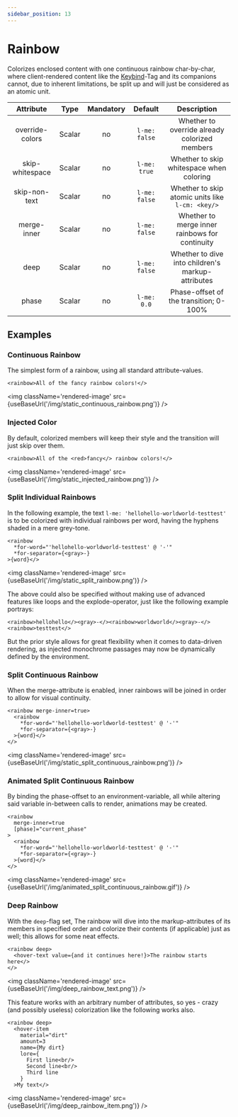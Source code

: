 ```yaml
---
sidebar_position: 13
---
```



# Rainbow

Colorizes enclosed content with one continuous rainbow char-by-char, where client-rendered content
like the [Keybind](./keybind.md)-Tag and its companions cannot, due to inherent limitations, be
split up and will just be considered as an atomic unit.

| Attribute           | Type   | Mandatory | Default         | Description                                       |
|:-------------------:|:------:|:---------:|:---------------:|:-------------------------------------------------:|
| override-colors     | Scalar | no        | `l-me: false`   | Whether to override already colorized members     |
| skip-whitespace     | Scalar | no        | `l-me: true`    | Whether to skip whitespace when coloring          |
| skip-non-text       | Scalar | no        | `l-me: false`   | Whether to skip atomic units like `l-cm: <key/>`  |
| merge-inner         | Scalar | no        | `l-me: false`   | Whether to merge inner rainbows for continuity    |
| deep                | Scalar | no        | `l-me: false`   | Whether to dive into children's markup-attributes |
| phase               | Scalar | no        | `l-me: 0.0`     | Phase-offset of the transition; 0-100%            |

## Examples

### Continuous Rainbow

The simplest form of a rainbow, using all standard attribute-values.

```component-markup
<rainbow>All of the fancy rainbow colors!</>
```

<img className='rendered-image' src={useBaseUrl('/img/static_continuous_rainbow.png')} />


### Injected Color

By default, colorized members will keep their style and the transition will just skip over them.

```component-markup
<rainbow>All of the <red>fancy</> rainbow colors!</>
```

<img className='rendered-image' src={useBaseUrl('/img/static_injected_rainbow.png')} />

### Split Individual Rainbows

In the following example, the text `l-me: 'hellohello-worldworld-testtest'` is to be colorized
with individual rainbows per word, having the hyphens shaded in a mere grey-tone.

```component-markup
<rainbow
  *for-word="'hellohello-worldworld-testtest' @ '-'"
  *for-separator={<gray>-}
>{word}</>
```

<img className='rendered-image' src={useBaseUrl('/img/static_split_rainbow.png')} />

The above could also be specified without making use of advanced features like loops and the
explode-operator, just like the following example portrays:

```component-markup
<rainbow>hellohello</><gray>-</><rainbow>worldworld</><gray>-</><rainbow>testtest</>
```

But the prior style allows for great flexibility when it comes to data-driven rendering, as injected monochrome
passages may now be dynamically defined by the environment.

### Split Continuous Rainbow

When the merge-attribute is enabled, inner rainbows will be joined in order to allow for visual continuity.

```component-markup
<rainbow merge-inner=true>
  <rainbow
    *for-word="'hellohello-worldworld-testtest' @ '-'"
    *for-separator={<gray>-}
  >{word}</>
</>
```

<img className='rendered-image' src={useBaseUrl('/img/static_split_continuous_rainbow.png')} />

### Animated Split Continuous Rainbow

By binding the phase-offset to an environment-variable, all while altering said variable in-between calls to
render, animations may be created.

```component-markup
<rainbow
  merge-inner=true
  [phase]="current_phase"
>
  <rainbow
    *for-word="'hellohello-worldworld-testtest' @ '-'"
    *for-separator={<gray>-}
  >{word}</>
</>
```


<img className='rendered-image' src={useBaseUrl('/img/animated_split_continuous_rainbow.gif')} />

### Deep Rainbow

With the `deep`-flag set, The rainbow will dive into the markup-attributes of its members in specified
order and colorize their contents (if applicable) just as well; this allows for some neat effects.

```component-markup
<rainbow deep>
  <hover-text value={and it continues here!}>The rainbow starts here</>
</>
```

<img className='rendered-image' src={useBaseUrl('/img/deep_rainbow_text.png')} />

This feature works with an arbitrary number of attributes, so yes - crazy (and possibly useless)
colorization like the following works also.

```component-markup
<rainbow deep>
  <hover-item
    material="dirt"
    amount=3
    name={My dirt}
    lore={
      First line<br/>
      Second line<br/>
      Third line
    }
  >My text</>
```

<img className='rendered-image' src={useBaseUrl('/img/deep_rainbow_item.png')} />